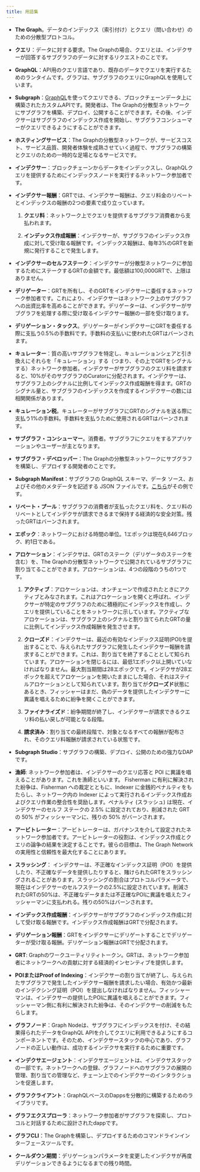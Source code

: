 ```yaml
---
title: 用語集
---
```


- **The Graph**。データのインデックス（索引付け）とクエリ（問い合わせ）のための分散型プロトコル。

- **クエリ**：データに対する要求。The Graphの場合、クエリとは、インデクサーが回答するサブグラフのデータに対するリクエストのことです。

- **GraphQL**：API用のクエリ言語であり、既存のデータでクエリを実行するためのランタイムです。グラフは、サブグラフのクエリにGraphQLを使用しています。

- **Subgraph**：[GraphQL](https://graphql.org/)を使ってクエリできる、ブロックチェーンデータ上に構築されたカスタムAPIです。開発者は、The Graphの分散型ネットワークにサブグラフを構築、デプロイ、公開することができます。その後、インデクサーはサブグラフのインデックス作成を開始し、サブグラフコンシューマーがクエリできるようにすることができます。

- **ホスティングサービス**：The Graphの分散型ネットワークが、サービスコスト、サービス品質、開発者体験を成熟させていく過程で、サブグラフの構築とクエリのための一時的な足場となるサービスです。

- **インデクサー**：ブロックチェーンからデータをインデックスし、GraphQLクエリを提供するためにインデックスノードを実行するネットワーク参加者です。

- **インデクサー報酬**：GRTでは、インデクサー報酬は、クエリ料金のリベートとインデックスの報酬の2つの要素で成り立っています。

  1. **クエリ料**：ネットワーク上でクエリを提供するサブグラフ消費者から支払われます。

  2. **インデックス作成報酬**：インデクサーが、サブグラフのインデックス作成に対して受け取る報酬です。インデックス報酬は、毎年3%のGRTを新規に発行することで発生します。

- **インデクサーのセルフステーク**：インデクサーが分散型ネットワークに参加するためにステークするGRTの金額です。最低額は100,000GRTで、上限はありません。

- **デリゲーター**：GRTを所有し、そのGRTをインデクサーに委任するネットワーク参加者です。これにより、インデクサーはネットワーク上のサブグラフへの出資比率を高めることができます。デリゲーターは、インデクサーがサブグラフを処理する際に受け取るインデクサー報酬の一部を受け取ります。

- **デリゲーション・タックス**。デリゲーターがインデクサーにGRTを委任する際に支払う0.5%の手数料です。手数料の支払いに使われたGRTはバーンされます。

- **キュレーター**：質の高いサブグラフを特定し、キュレーションシェアと引き換えにそれらを「キュレーション」する（つまり、その上でGRTをシグナルする）ネットワーク参加者。インデクサーがサブグラフのクエリ料を請求すると、10%がそのサブグラフのCuratorに分配されます。インデクサーは、サブグラフ上のシグナルに比例してインデックス作成報酬を得ます。GRTのシグナル量と、サブグラフのインデックスを作成するインデクサーの数には相関関係があります。

- **キュレーション税**。キュレーターがサブグラフにGRTのシグナルを送る際に支払う1%の手数料。手数料を支払うために使用されるGRTはバーンされます。

- **サブグラフ・コンシューマー**。消費者。サブグラフにクエリをするアプリケーションやユーザーが主となります。

- **サブグラフ・デベロッパー**：The Graphの分散型ネットワークにサブグラフを構築し、デプロイする開発者のことです。

- **Subgraph Manifest**：サブグラフの GraphQL スキーマ、データ ソース、およびその他のメタデータを記述する JSON ファイルです。[こちら](https://ipfs.io/ipfs/QmVQdzeGdPUiLiACeqXRpKAYpyj8Z1yfWLMUq7A7WundUf)がその例です。

- **リベート・プール**：サブグラフの消費者が支払ったクエリ料を、クエリ料のリベートとしてインデクサが請求できるまで保持する経済的な安全対策。残ったGRTはバーンされます。

- **エポック**：ネットワークにおける時間の単位。1エポックは現在6,646ブロック、約1日である。

- **アロケーション**：インデクサは、GRTのステーク（デリゲータのステークを含む）を、The Graphの分散型ネットワークで公開されているサブグラフに割り当てることができます。アロケーションは、4つの段階のうちの1つです。

  1. **アクティブ**：アロケーションは、オンチェーンで作成されたときにアクティブとみなされます。これはアロケーションを開くと呼ばれ、インデクサーが特定のサブグラフのために積極的にインデックスを作成し、クエリを提供していることをネットワークに示しています。アクティブなアロケーションは、サブグラフ上のシグナルと割り当てられたGRTの量に比例してインデックス作成報酬を発生させます。

  2. **クローズド**：インデクサーは、最近の有効なインデックス証明(POI)を提出することで、与えられたサブグラフに発生したインデクサー報酬を請求することができます。これは、割り当てを終了することとして知られています。アロケーションを閉じるには、最低1エポック以上開いていなければなりません。最大割当期間は28エポックです。インデクサが28エポックを超えてアロケーションを開いたままにした場合、それはステイルアロケーションとして知られています。割り当てが**クローズド**状態にあるとき、フィッシャーはまだ、偽のデータを提供したインデクサーに異議を唱えるために紛争を開くことができます。

  3. **ファイナライズド**：紛争期間が終了し、インデクサーが請求できるクエリ料の払い戻しが可能となる段階。

  4. **請求済み**：割り当ての最終段階で、対象となるすべての報酬が配布され、そのクエリ料報酬が請求されている状態です。

- **Subgraph Studio**：サブグラフの構築、デプロイ、公開のための強力なDAPです。

- **漁師**: ネットワーク参加者は、インデクサーのクエリ応答と POI に異議を唱えることがあります。これを漁師といいます。 Fisherman に有利に解決された紛争は、Fisherman への裁定とともに、Indexer に金銭的ペナルティをもたらし、ネットワーク内の Indexer によって実行されるインデックス作成およびクエリ作業の整合性を奨励します。ペナルティ (スラッシュ) は現在、インデクサーのセルフ ステークの 2.5% に設定されており、削減された GRT の 50% がフィッシャーマンに、残りの 50% がバーンされます。

- **アービトレーター**：アービトレーターは、ガバナンスを介して設定されたネットワーク参加者です。アービトレーターの役割は、インデックス作成とクエリの論争の結果を決定することです。彼らの目標は、The Graph Networkの実用性と信頼性を最大化することにあります。

- **スラッシング**： インデクサーは、不正確なインデックス証明（POI）を提供したり、不正確なデータを提供したりすると、賭けられたGRTをスラッシングされることがあります。スラッシングの割合はプロトコルパラメータで、現在はインデクサーのセルフステークの2.5%に設定されています。削減されたGRTの50%は、不正確なデータまたは不正確なPOIに異議を唱えたフィッシャーマンに支払われる。残りの50%はバーンされます。

- **インデックス作成報酬**：インデクサーがサブグラフのインデックス作成に対して受け取る報酬です。インデックス作成報酬はGRTで分配されます。

- **デリゲーション報酬**：GRTをインデクサーにデリゲートすることでデリゲーターが受け取る報酬。デリゲーション報酬はGRTで分配されます。

- **GRT**: Graphのワークユーティリティトークン。GRTは、ネットワーク参加者にネットワークへの貢献に対する経済的インセンティブを提供します。

- **POIまたはProof of Indexing**：インデクサーの割り当てが終了し、与えられたサブグラフで発生したインデクサー報酬を請求したい場合、有効かつ最新のインデクシング証明（POI）を提出しなければなりません。フィッシャーマンは、インデクサーの提供したPOIに異議を唱えることができます。フィッシャーマン側に有利に解決された紛争は、そのインデクサーの削減をもたらします。

- **グラフノード**：Graph Nodeは、サブグラフにインデックスを付け、その結果得られたデータをGraphQL APIを介してクエリに利用できるようにするコンポーネントです。そのため、インデクサースタックの中心であり、グラフノードの正しい動作は、成功するインデクサを実行するために重要です。

- **インデクサエージェント**：インデクサエージェントは、インデクサスタックの一部です。ネットワークへの登録、グラフノードへのサブグラフの展開の管理、割り当ての管理など、チェーン上でのインデクサーのインタラクションを促進します。

- **グラフクライアント**：GraphQLベースのDappsを分散的に構築するためのライブラリです。

- **グラフエクスプローラ**：ネットワーク参加者がサブグラフを探索し、プロトコルと対話するために設計されたdappです。

- **グラフCLI**：The Graphを構築し、デプロイするためのコマンドラインインターフェースツールです。

- **クールダウン期間**：デリゲーションパラメータを変更したインデクサが再度デリゲーションできるようになるまでの残り時間。
